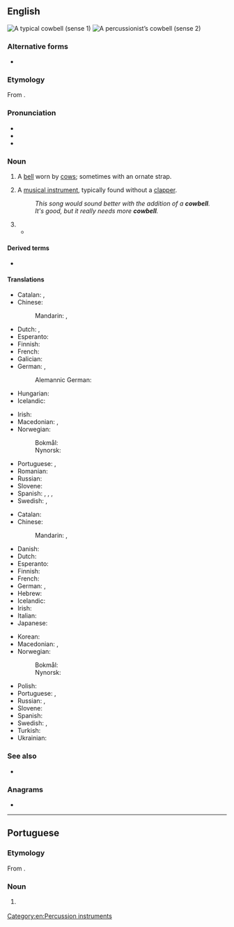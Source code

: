 ==English==
[[Image:Cowbell-2.jpg|thumb|right|A typical cowbell (sense 1)]]
[[Image:Koebel.jpg|thumb|right|A percussionist’s cowbell (sense 2)]]

===Alternative forms===
* {{l|en|cow bell}}

===Etymology===
From {{compound|en|cow|bell}}.

===Pronunciation===
* {{IPA|en|/ˈkaʊˌbɛl/}}
* {{audio|en|LL-Q1860 (eng)-Vealhurl-cowbell.wav|Audio (UK)}}
* {{rhymes|en|aʊbɛl|s=2}}

===Noun===
{{en-noun|~}}

# A [[bell]] worn by [[cow]]s; sometimes with an ornate strap.
# {{lb|en|musical instruments}} A [[musical instrument]], typically found without a [[clapper]].
#: ''This song would sound better with the addition of a '''cowbell'''.''
#: ''It's good, but it really needs more '''cowbell'''.''
# {{misconstruction of|en|bell cow}}
#* {{quote-journal|en|date=2018-12-17|author=Jeff McLane|title=Eagles-Rams: What we learned from the surprising victory|journal=The Philadelphia Inquirer|titleurl=https://www.inquirer.com/news/eagles-rams-nick-foles-jim-schwartz-sean-mcvay-fletcher-cox-avonte-maddox-what-we-learned-20181217.html|passage=The Eagles don't have a '''cow-bell''' running back, like Gurley, but they have enough by-committee.}}

====Derived terms====
* {{l|en|cowbellist}}

====Translations====
{{trans-top|bell worn by cows}}
* Catalan: {{t+|ca|esquella|f}}, {{t+|ca|picarol|m}}
* Chinese:
*: Mandarin: {{t|cmn|牛頸鈴}}, {{t|cmn|牛颈铃|tr=niújǐnglíng}}
* Dutch: {{t|nl|koeienbel|f}}, {{t+|nl|koebel|f}}
* Esperanto: {{t|eo|bovtintilo}}
* Finnish: {{t+|fi|lehmänkello}}
* French: {{t+|fr|clarine}}
* Galician: {{t+|gl|choca|f}}
* German: {{t+|de|Kuhglocke|f}}, {{t+|de|Kuhschelle|f}}
*: Alemannic German: {{t|gsw|Trinklere|f}}
* Hungarian: {{t+|hu|kolomp}}
* Icelandic: {{t|is|kúabjalla|f}}
{{trans-mid}}
* Irish: {{t|ga|clog eallaigh|m}}
* Macedonian: {{t|mk|клопота́рец|m}}, {{t|mk|прапорец|m}}
* Norwegian:
*: Bokmål: {{t+|nb|kubjelle|m|f}}
*: Nynorsk: {{t|nn|kubjølle|f}}
* Portuguese: {{t+|pt|cincerro|m}}, {{t+|pt|chocalho|m}}
* Romanian: {{t+|ro|talangă|f}}
* Russian: {{t|ru|коро́вий колоко́льчик|m}}
* Slovene: {{t|sl|kravji zvonec|m}}
* Spanish: {{t+|es|cencerro|m}}, {{t|es|campano|m}}, {{t+|es|esquila|f}}, {{t+|es|zumba|f}}
* Swedish: {{t+|sv|koskälla|c}}, {{t|sv|kobjällra|c}}
{{trans-bottom}}

{{trans-top|musical instrument}}
* Catalan: {{t+|ca|esquellot|m}}
* Chinese:
*: Mandarin: {{t|cmn|牛鈴}}, {{t|cmn|牛铃|tr=niúlíng}}
* Danish: {{t+|da|koklokke|c}}
* Dutch: {{t+|nl|koebel|f}}
* Esperanto: {{t|eo|bovtintilo}}
* Finnish: {{t+|fi|lehmänkello}}
* French: {{t+|fr|sonnaille|f}}
* German: {{t+|de|Kuhglocke|f}}, {{t+|de|Kuhschelle}}
* Hebrew: {{t|he|קאמפאנה}}
* Icelandic: {{t|is|kúabjalla|f}}
* Irish: {{t|ga|clog eallaigh|m}}
* Italian: {{t+|it|campanaccio|m}}
* Japanese: {{t|ja|カウベル|tr=kauberu}}
{{trans-mid}}
* Korean: {{t|ko|카우벨}}
* Macedonian: {{t|mk|клопота́рец|m}}, {{t|mk|прапорец|m}}
* Norwegian:
*: Bokmål: {{t+|nb|kubjelle|m|f}}
*: Nynorsk: {{t|nn|kubjølle|f}}
* Polish: {{t|pl|krowi dzwonek|m}}
* Portuguese: {{t+|pt|caneca|f}}, {{t|pt|cowbell|m}}
* Russian: {{t+|ru|колоко́лец|m}}, {{t|ru|сенсе́рро|n}}
* Slovene: {{t|sl|kravji zvonec|m}}
* Spanish: {{t+|es|cencerro|m}}
* Swedish: {{t+|sv|koskälla|c}}, {{t|sv|kobjällra|c}}
* Turkish: {{t|tr|inek çanı}}
* Ukrainian: {{t|uk|тронка|f}}
{{trans-bottom}}

===See also===
* {{pedia}}

===Anagrams===
* {{anagrams|en|a=bcellow|bell cow}}

[[Category:en:Percussion instruments]]
----

==Portuguese==

===Etymology===
From {{bor|pt|en|cowbell}}.

===Noun===
{{pt-noun|m|#s}}

# {{lb|pt|musical instruments}} {{l|en|cowbell}} {{gloss|a percussion instrument}}
#: {{syn|pt|caneca}}